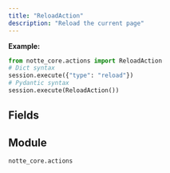 ```yaml
---
title: "ReloadAction"
description: "Reload the current page"
---
```




**Example:**
```python
from notte_core.actions import ReloadAction
# Dict syntax
session.execute({"type": "reload"})
# Pydantic syntax
session.execute(ReloadAction())
```

## Fields

<ParamField path="type" type="Literal['reload']" required>
</ParamField>

<ParamField path="category" type="str" required>
</ParamField>

<ParamField path="description" type="str" required>
</ParamField>


## Module

`notte_core.actions`

